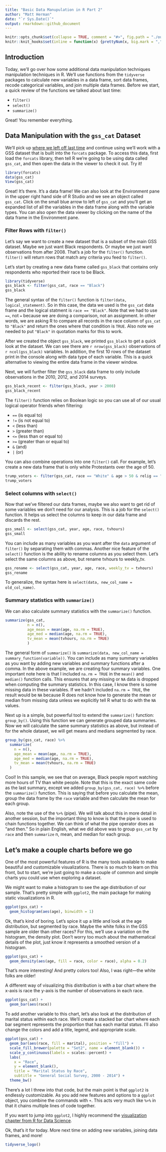 ```yaml
---
title: "Basic Data Manupulation in R Part 2"
author: "Matt Herman"
date: "`r Sys.Date()`"
output: rmarkdown::github_document
---
```


```r
knitr::opts_chunk$set(collapse = TRUE, comment = "#>", fig.path = "./output/figures/")
knitr::knit_hooks$set(inline = function(x) {prettyNum(x, big.mark = ",")})
```
## Introduction

Today, we'll go over how some additional data manipulation techniques  manipulation techniques in R. We'll use functions from the `tidyverse` packages to calculate new variables in a data frame, sort data frames, recode categorical variables, and join multiple data frames. Before we start, a quick review of the functions we talked about last time:

* `filter()`
* `select()`
* `summarize()`

Great! You remember everything.

## Data Manipulation with the `gss_cat` Dataset

We'll pick up [where we left off last time]("https://github.com/mfherman/r-study-group/blob/master/docs/basic_data_manip.md") and continue using we'll work with a GSS dataset that is built into the `forcats` package. To access this data, first load the `forcats` library, then tell R we're going to be using data called `gss_cat`, and then open the data in the viewer to check it out. Try it!

```r
library(forcats)
data(gss_cat)
View(gss_cat)
```

Great! It's there. It's a data frame! We can also look at the Environment pane in the upper right hand side of R Studio and we see an object called `gss_cat`. Click on the small blue arrow to left of `gss_cat` and you'll get an expanded list of all the variables in the data frame along with the variable types. You can also open the data viewer by clicking on the name of the data frame in the Environment pane.

### Filter Rows with `filter()`

Let's say we want to create a new dataset that is a subset of the main GSS dataset. Maybe we just want Black respondents. Or maybe we just want observations from after 2008. That's a job for the `filter()` function. `filter()` will return rows that match any criteria you feed to `filter()`.

Let's start by creating a new data frame called `gss_black` that contains only respondents who reported their race to be Black.

```r
library(tidyverse)
gss_black <- filter(gss_cat, race == "Black")
gss_black
```

The general syntax of the `filter()` function is `filter(data, logical_statement)`. So in this case, the data we used is the `gss_cat` data frame and the logical statment is `race == "Black"`. Note that we had to use `==`, not `=` because we are doing a comparison, not an assignment. In other words, we are asking R to compare all records in the race column of `gss_cat` to `"Black"` and return the ones where that condition is `TRUE`. Also note we needed to put `"Black"` in quotation marks for this to work. 

After we created the object `gss_black`, we printed `gss_black` to get a quick look at the dataset. We can see there are `r nrow(gss_black)` observations of `r ncol(gss_black)` variables. In addition, the first 10 rows of the dataset print in the console along with data type of each variable. This is a quick alternative to viewing the entire data frame in the viewer window.

Next, we will further filter the `gss_black` data frame to only include observations in the 2010, 2012, and 2014 surveys.

```r
gss_black_recent <- filter(gss_black, year > 2008)
gss_black_recent
```

The `filter()` function relies on Boolean logic so you can use all of our usual logical operator friends when filtering:

* `==` (is equal to)
* `!=` (is not equal to)
* `<` (less than)
* `>` (greater than)
* `<=` (less than or equal to)
* `>=` (greater than or equal to)
* `&` (and)
* `|` (or)

You can also combine operations into one `filter()` call. For example, let's create a new data frame that is only white Protestants over the age of 50.

```r
trump_voters <- filter(gss_cat, race == "White" & age > 50 & relig == "Protestant")
trump_voters
```

### Select columns with `select()`
Now that we've filtered our data frames, maybe we also want to get rid of some variables we don't need for our analysis. This is a job for the `select()` function. It helps us select the columns to keep in our data frame and discards the rest.

```r
gss_small <- select(gss_cat, year, age, race, tvhours)
gss_small
```
You can include as many variables as you want after the `data` argument of `filter()` by separating them with commas. Another nice feature of the `select()` function is the ability to rename columns as you select them. Let's select the same columns as above, but rename tvhours to weekly_tv.

```r
gss_rename <- select(gss_cat, year, age, race, weekly_tv = tvhours)
gss_rename
```

To generalize, the syntax here is `select(data, new_col_name = old_col_name)`.

### Summary statistics with `summarize()`

We can also calculate summary statistics with the `summarize()` function.

```r
summarize(gss_cat,
          n = n(),
          age_mean = mean(age, na.rm = TRUE),
          age_med = median(age, na.rm = TRUE),
          tv_mean = mean(tvhours, na.rm = TRUE)
          )
```

The general form of `summarize()` is `summarize(data, new_col_name = summary_function(variable))`. You can include as many summary variables as you want by adding new variables and summary functions after a comma. In the above example, we are creating four summary variables. One important note here is that I included `na.rm = TRUE` in the `mean()` and `median()` function calls. This ensures that any missing or `NA` data is dropped when computing the summary statistics. In this case, I know there is some missing data in these variables. If we hadn't included `na.rm = TRUE`, the result would be `NA` because R does not know how to generate the mean or median from missing data unless we explicitly tell R what to do with the `NA` values.

Next up is a simple, but powerful tool to extend the `summarize()` function: `group_by()`. Using this function we can generate grouped data summaries. Now we will calculate the same summary statistics as above, but instead of for the whole dataset, we will get means and medians segmented by race.

```r
group_by(gss_cat, race) %>%
  summarize(
    n = n(),
    age_mean = mean(age, na.rm = TRUE),
    age_med = median(age, na.rm = TRUE),
    tv_mean = mean(tvhours, na.rm = TRUE)
  )
```

Cool! In this sample, we see that on average, Black people report watching more hours of TV than white people. Note that this is the exact same code as the last summary, except we added `group_by(gss_cat, race) %>%` before the `summarize()` function. This is saying that before you calculate the mean, group the data frame by the `race` variable and then calculate the mean for each group.

Also, note the use of the `%>%` (pipe). We will talk about this in more detail in another session, but the important thing to know is that the pipe is used to chain functions together. We can think of what the pipe operator does as "and then." So in plain English, what we did above was to group `gss_cat` by `race` and then `summarize` n, mean, and median for each group.

## Let's make a couple charts before we go

One of the most powerful features of R is the many tools available to make beautiful and customizable visualizations. There is so much to learn on this front, but to start, we're just going to make a couple of common and simple charts you could use when exploring a dataset.

We might want to make a histogram to see the age distribution of our sample. That's pretty simple with `ggplot2`, the main package for making static visualizations in R.

```r
ggplot(gss_cat) +
  geom_histogram(aes(age), binwidth = 1)
```

Ok, that's kind of boring. Let's spice it up a little and look at the age distribution, but segmented by race. Maybe the white folks in the GSS sample are older than other races? For this, we'll use a variation on the histogram, the density plot. Don't worry too much about the mathematical details of the plot, just know it represents a smoothed version of a histogram.

```r
ggplot(gss_cat) +
  geom_density(aes(age, fill = race, color = race), alpha = 0.2)
```

That's more interesting! And pretty colors too! Also, I was right&mdash;the white folks are older!

A different way of visualizing this distribution is with a bar chart where the x-axis is race the y-axis is the number of observations in each race.

```r
ggplot(gss_cat) +
  geom_bar(aes(race))
```

To add another variable to this chart, let's also look at the distribution of marital status within each race. We'll create a stacked bar chart where each bar segment represents the proportion that has each marital status. I'll also change the colors and add a title, legend, and appropriate scale.

```r
ggplot(gss_cat) +
  geom_bar(aes(race, fill = marital), position = "fill") +
  scale_fill_brewer(palette = "Set2", name = element_blank()) +
  scale_y_continuous(labels = scales::percent) +
  labs(
    x = "Race",
    y = element_blank(),
    title = "Marital Status by Race",
    subtitle = "General Social Survey, 2000 - 2014") +
  theme_bw()
```

There's a lot I threw into that code, but the main point is that `ggplot2` is endlessly customizable. As you add new features and options to a `ggplot` object, you combine the commands with `+`. This acts very much like `%>%` in that it chains multiple lines of code together.

If you want to jump into `ggplot2`, I highly recommend the [visualization chapter from R for Data Science](http://r4ds.had.co.nz/data-visualisation.html).

Ok, that's it for today. More next time on adding new variables, joining data frames, and more!

```r
tidyverse_logo()
```